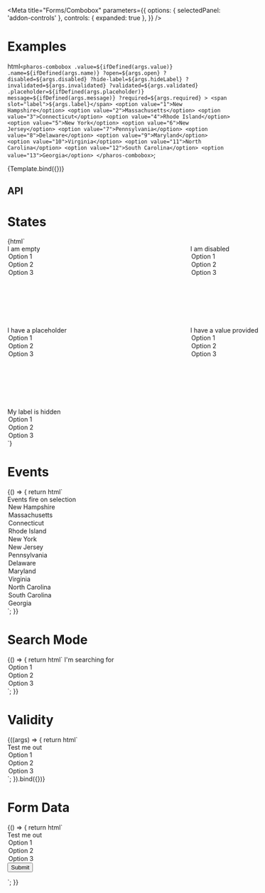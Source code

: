 


<Intro />

<Meta
  title="Forms/Combobox"
  parameters={{
    options: { selectedPanel: 'addon-controls' },
    controls: { expanded: true },
  }}
/>

# Examples

  html`
    <pharos-combobox
      .value=${ifDefined(args.value)}
      .name=${ifDefined(args.name)}
      ?open=${args.open}
      ?disabled=${args.disabled}
      ?hide-label=${args.hideLabel}
      ?invalidated=${args.invalidated}
      ?validated=${args.validated}
      .placeholder=${ifDefined(args.placeholder)}
      message=${ifDefined(args.message)}
      ?required=${args.required}
    >
      <span slot="label">${args.label}</span>
      <option value="1">New Hampshire</option>
      <option value="2">Massachusetts</option>
      <option value="3">Connecticut</option>
      <option value="4">Rhode Island</option>
      <option value="5">New York</option>
      <option value="6">New Jersey</option>
      <option value="7">Pennsylvania</option>
      <option value="8">Delaware</option>
      <option value="9">Maryland</option>
      <option value="10">Virginia</option>
      <option value="11">North Carolina</option>
      <option value="12">South Carolina</option>
      <option value="13">Georgia</option>
    </pharos-combobox>
  `;

<Canvas withToolbar>
  <Story
    name="Base"
    args={{
      open: false,
      disabled: false,
      hideLabel: false,
      label: 'Combobox Label',
    }}
  >
    {Template.bind({})}
  </Story>
</Canvas>

## API

<ArgsTable of="pharos-combobox" />

# States

<Canvas withToolbar>
  <Story name="States">
    {html`
      <div
        style="display: grid; display: -ms-grid; grid-gap: 7rem; grid-template-columns: repeat(2, 300px); -ms-grid-columns: 300px 7rem 300px"
      >
        <pharos-combobox>
          <span slot="label">I am empty</span>
          <option value="1">Option 1</option>
          <option value="2">Option 2</option>
          <option value="3">Option 3</option>
        </pharos-combobox>
        <pharos-combobox disabled style="-ms-grid-column: 3">
          <span slot="label">I am disabled</span>
          <option value="1">Option 1</option>
          <option value="2">Option 2</option>
          <option value="3">Option 3</option>
        </pharos-combobox>
        <pharos-combobox placeholder="Enter some text" style="-ms-grid-column: 3; -ms-grid-row: 2">
          <span slot="label">I have a placeholder</span>
          <option value="1">Option 1</option>
          <option value="2">Option 2</option>
          <option value="3">Option 3</option>
        </pharos-combobox>
        <pharos-combobox value="2" style="-ms-grid-row: 3">
          <span slot="label">I have a value provided</span>
          <option value="1">Option 1</option>
          <option value="2">Option 2</option>
          <option value="3">Option 3</option>
        </pharos-combobox>
        <pharos-combobox hide-label style="-ms-grid-column: 3; -ms-grid-row: 3">
          <span slot="label">My label is hidden</span>
          <option value="1">Option 1</option>
          <option value="2">Option 2</option>
          <option value="3">Option 3</option>
        </pharos-combobox>
      </div>
    `}
  </Story>
</Canvas>

# Events

<Canvas withToolbar>
  <Story name="Events">
    {() => {
      return html`
        <div
          style="display: grid; display: -ms-grid; grid-gap: 1rem; grid-template-columns: 300px; -ms-grid-columns: 300px"
        >
          <pharos-combobox
            placeholder="Select a state"
            @change="${(e) => action('Change')(e.target.value)}"
            @input="${(e) => action('Input')(e.target['_input'].value)}"
          >
            <span slot="label">Events fire on selection</span>
            <option value="NH">New Hampshire</option>
            <option value="MA">Massachusetts</option>
            <option value="CT">Connecticut</option>
            <option value="RI">Rhode Island</option>
            <option value="NY">New York</option>
            <option value="NJ">New Jersey</option>
            <option value="PA">Pennsylvania</option>
            <option value="DE">Delaware</option>
            <option value="MD">Maryland</option>
            <option value="VA">Virginia</option>
            <option value="NC">North Carolina</option>
            <option value="SC">South Carolina</option>
            <option value="GA">Georgia</option>
          </pharos-combobox>
        </div>
      `;
    }}
  </Story>
</Canvas>

# Search Mode

<Canvas withToolbar>
  <Story name="Search Mode">
    {() => {
      return html`
        <pharos-combobox placeholder="Search..." search-mode>
          <span slot="label">I'm searching for</span>
          <option value="1">Option 1</option>
          <option value="2">Option 2</option>
          <option value="3">Option 3</option>
        </pharos-combobox>
      `;
    }}
  </Story>
</Canvas>

# Validity

<Canvas withToolbar>
  <Story
    name="Validity"
    args={{
      required: true,
      invalidated: true,
      validated: false,
      message: 'This field is required, please make a selection',
    }}
  >
    {((args) => {
      return html`
        <div
          style="display: grid; display: -ms-grid; grid-gap: 1rem; grid-template-columns: 300px; -ms-grid-columns: 300px"
        >
          <pharos-combobox
            name="my-combobox"
            placeholder="Enter some text"
            @change="${(e) => action('Change')(e.target.value)}"
            @input="${(e) => action('Input')(e.target['_input'].value)}"
            ?required="${args.required}"
            ?invalidated="${args.invalidated}"
            ?validated="${args.validated}"
            message="${args.message}"
          >
            <span slot="label">Test me out</span>
            <option value="1">Option 1</option>
            <option value="2">Option 2</option>
            <option value="3">Option 3</option>
          </pharos-combobox>
        </div>
      `;
    }).bind({})}
  </Story>
</Canvas>

# Form Data

<Canvas withToolbar>
  <Story name="Form Data">
    {() => {
      return html`
        <div
          style="display: grid; display: -ms-grid; grid-gap: 1rem; grid-template-columns: 300px; -ms-grid-columns: 300px"
        >
          <form name="my-form" action="https://httpbin.org/post" method="POST">
            <pharos-combobox
              name="my-combobox"
              placeholder="Enter some text"
              @change="${(e) => action('Change')(e.target.value)}"
              @input="${(e) => action('Input')(e.target['_input'].value)}"
              required
            >
              <span slot="label">Test me out</span>
              <option value="1">Option 1</option>
              <option value="2">Option 2</option>
              <option value="3">Option 3</option>
            </pharos-combobox>
            <input
              type="submit"
              value="Submit"
              @click="${(e) => {
                e.preventDefault();
                const form = document.querySelector('form[name="my-form"]');
                const formData = createFormData(form);
                const xhr = new XMLHttpRequest();
                xhr.open('POST', 'https://httpbin.org/post', true);
                xhr.onload = function () {
                  const response = JSON.parse(this.responseText);
                  action('FormData')(JSON.stringify(response.form));
                };
                xhr.send(formData);
              }}"
            />
          </form>
        </div>
      `;
    }}
  </Story>
</Canvas>
